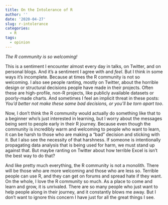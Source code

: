 ```yaml
---
title: On the Intolerance of R
author: ''
date: '2020-04-27'
slug: r-intolerance
categories:
  - R
tags:
  - opinion
---
```


*The R community is so welcoming!*

This is a sentiment I encounter almost every day in talks, on Twitter, and on personal blogs. And it's a sentiment I agree with and *feel*. But I think in some ways it's incomplete. Because at times the R community is not so welcoming. I also see people ranting, mostly on Twitter, about the horrible design or structural decisions people have made in their projects. Often these are high-profile, non-R projects, like publicly available datasets or poorly-made charts. And sometimes I feel an implicit threat in these posts: *You'd better not make these same bad decisions, or you'll be torn apart too*.

Now, I don't think the R community would actually do something like that to a beginner who's just interested in learning, but I worry about the messages being sent to people early in their R journey. Because even though the community is incredibly warm and welcoming to people who want to learn, it can be harsh to those who are making a "bad" decision and sticking with it. But I also see the necessity of that harshness. If someone is intentionally propagating data analysis that is being used for harm, we must stand up against that. But maybe ranting on Twitter about how terrible Excel is isn't the best way to do that? 

And like pretty much everything, the R community is not a monolith. There will be those who are more welcoming and those who are less so. Terrible people can use R, and they can get on forums and spread hate if they want. On the whole, I love the R community so much. As a place to come and learn and grow, it is unrivaled. There are so many people who just want to help people along in their journey, and it constantly blows me away. But I don't want to ignore this concern I have just for all the great things I see.